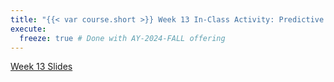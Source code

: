 ```yaml
---
title: "{{< var course.short >}} Week 13 In-Class Activity: Predictive Modeling"
execute:
  freeze: true # Done with AY-2024-FALL offering
---
```


[Week 13 Slides](../slides/slides13.html)
